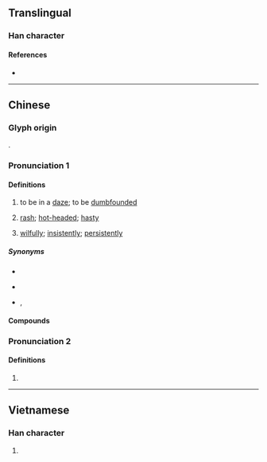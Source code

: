 {{character info}}
==Translingual==

===Han character===
{{Han char|rn=61|rad=心|as=09|sn=12|four=96027|canj=PWLS|ids=⿰忄𬙙,⿰忄⿱罒方}}

====References====
* {{Han ref|kx=0396.071|dkj=10980|hdz=42328.120|uh=6123|ud=24867|bh=B468|bd=46184}}

----

==Chinese==
{{zh-forms|alt=楞}}

===Glyph origin===
{{Han compound|ls=psc|心|楞|c1=s|c2=p|abb2=y|no_och2=y}}.

===Pronunciation 1===
{{zh-pron
|m=lèng
|c=ling6,ling4
|mn=ml:lēng/tw:gāng
|mn_note=gāng - {{zh-l|*卬}}, {{zh-l|*顒}} is used in the Mainland
|ma=y
|cat=v,a,adv
}}

====Definitions====
{{zh-hanzi}}

# to be in a [[daze]]; to be [[dumbfounded]]
#: {{zh-x|還 愣 著[着]{zhe} 幹.什麼，走 啊。|What are you staring at? Be off with you!}}
# [[rash]]; [[hot-headed]]; [[hasty]]
# {{lb|zh|colloquial}} [[wilfully]]; [[insistently]]; [[persistently]]

=====Synonyms=====
* {{s|to be in a daze}}
{{zh-syn-saurus|發呆}}
* {{s|rash}}
{{zh-syn-saurus|魯莽}}
* {{s|wilfully}} {{zh-l|偏偏}}, {{q|Xiang}} {{zh-l|偏生}}

====Compounds====
{{zh-der|一愣|愣頭愣腦|二不愣|愣愣瞌瞌|二愣子|愣頭磕腦|愣頭兒青|愣蔥|愣眼巴睜|愣怔|愣兒|愣住|愣神兒|愣話|打愣}}

===Pronunciation 2===
{{zh-pron
|m=lēng
|c=leng1
|cat=
}}

====Definitions====
{{zh-hanzi}}

# {{zh-only|愣兒}}

{{zh-cat|Intermediate}}

----

==Vietnamese==

===Han character===
{{vi-readings|rs=心09|reading=lăng}}

# {{rfdef|vi|sort=心09}}

{{cln|vi|Han tu}}